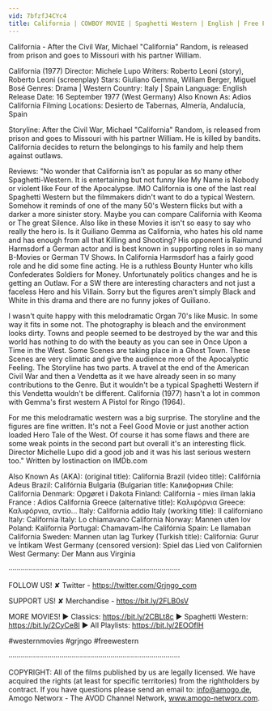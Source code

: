 ```yaml
---
vid: 7bfzfJ4CYc4
title: California | COWBOY MOVIE | Spaghetti Western | English | Free Full Movie | YouTube Movies
---
```


California - After the Civil War, Michael "California" Random, is released from prison and goes to Missouri with his partner William.

California (1977)
Director: Michele Lupo
Writers: Roberto Leoni (story), Roberto Leoni (screenplay) 
Stars: Giuliano Gemma, William Berger, Miguel Bosé 
Genres: Drama | Western 
Country: Italy | Spain
Language: English
Release Date: 16 September 1977 (West Germany)
Also Known As: Adios California 
Filming Locations: Desierto de Tabernas, Almería, Andalucía, Spain

Storyline: 
After the Civil War, Michael "California" Random, is released from prison and goes to Missouri with his partner William. He is killed by bandits. California decides to return the belongings to his family and help them against outlaws.

Reviews:
"No wonder that California isn't as popular as so many other Spaghetti-Western. It is entertaining but not funny like My Name is Nobody or violent like Four of the Apocalypse. IMO California is one of the last real Spaghetti Western but the filmmakers didn't want to do a typical Western. Somehow it reminds of one of the many 50's Western flicks but with a darker a more sinister story. Maybe you can compare California with Keoma or The great Silence. Also like in these Movies it isn't so easy to say who really the hero is. Is it Guiliano Gemma as California, who hates his old name and has enough from all that Killing and Shooting? His opponent is Raimund Harmsdorf a German actor and is best known in supporting roles in so many B-Movies or German TV Shows. In California Harmsdorf has a fairly good role and he did some fine acting. He is a ruthless Bounty Hunter who kills Confederates Soldiers for Money. Unfortunately politics changes and he is getting an Outlaw. For a SW there are interesting characters and not just a faceless Hero and his Villain. Sorry but the figures aren't simply Black and White in this drama and there are no funny jokes of Guiliano.

I wasn't quite happy with this melodramatic Organ 70's like Music. In some way it fits in some not. The photography is bleach and the environment looks dirty. Towns and people seemed to be destroyed by the war and this world has nothing to do with the beauty as you can see in Once Upon a Time in the West. Some Scenes are taking place in a Ghost Town. These Scenes are very climatic and give the audience more of the Apocalyptic Feeling. The Storyline has two parts. A travel at the end of the American Civil War and then a Vendetta as it we have already seen in so many contributions to the Genre. But it wouldn't be a typical Spaghetti Western if this Vendetta wouldn't be different. California (1977) hasn't a lot in common with Gemma's first western A Pistol for Ringo (1964).

For me this melodramatic western was a big surprise. The storyline and the figures are fine written. It's not a Feel Good Movie or just another action loaded Hero Tale of the West. Of course it has some flaws and there are some weak points in the second part but overall it's an interesting flick. Director Michelle Lupo did a good job and it was his last serious western too." Written by lostinaction on IMDb.com

Also Known As (AKA):
(original title): California
Brazil (video title): Califórnia Adeus
Brazil: Califórnia
Bulgaria (Bulgarian title: Калифорния
Chile: California
Denmark: Opgøret i Dakota
Finland: California - mies ilman lakia
France : Adios California
Greece (alternative title): Καλιφόρνια
Greece: Καλιφόρνια, αντίο...
Italy: California addio
Italy (working title): Il californiano
Italy: California
Italy: Lo chiamavano California
Norway: Mannen uten lov
Poland: Kalifornia
Portugal: Chamavam-lhe Califórnia
Spain: Le llamaban California
Sweden: Mannen utan lag
Turkey (Turkish title): California: Gurur ve İntikam
West Germany (censored version): Spiel das Lied von Californien
West Germany: Der Mann aus Virginia

····················································································

FOLLOW US!
✘ Twitter - https://twitter.com/Grjngo_com

SUPPORT US!
✘ Merchandise - https://bit.ly/2FLB0sV

MORE MOVIES! 
► Classics: https://bit.ly/2CBLt8c 
► Spaghetti Western: https://bit.ly/2CyCe8I 
► All Playlists: https://bit.ly/2EOOfIH 

#westernmovies #grjngo #freewestern

····················································································

COPYRIGHT: All of the films published by us are legally licensed. We have acquired the rights (at least for specific territories) from the rightholders by contract. If you have questions please send an email to: info@amogo.de, Amogo Networx - The AVOD Channel Network, www.amogo-networx.com.